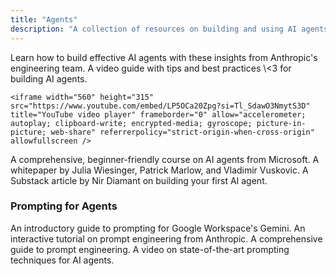 ```yaml
---
title: "Agents"
description: "A collection of resources on building and using AI agents."
---
```


<CardGroup cols={1}>
  <Card title="Building effective agents" href="https://www.anthropic.com/engineering/building-effective-agents">
    Learn how to build effective AI agents with these insights from Anthropic's engineering team.
  </Card>
  <Card title="Tips for building AI agents" href="https://youtu.be/LP5OCa20Zpg">
    A video guide with tips and best practices \<3 for building AI agents.

    <iframe width="560" height="315" src="https://www.youtube.com/embed/LP5OCa20Zpg?si=Tl_SdawO3NmytS3D" title="YouTube video player" frameborder="0" allow="accelerometer; autoplay; clipboard-write; encrypted-media; gyroscope; picture-in-picture; web-share" referrerpolicy="strict-origin-when-cross-origin" allowfullscreen />
  </Card>
  <Card title="AI Agents for Beginners - a Microsoft Course" href="https://github.com/microsoft/ai-agents-for-beginners">
    A comprehensive, beginner-friendly course on AI agents from Microsoft.
  </Card>
  <Card title="Agents" href="https://ppc.land/content/files/2025/01/Newwhitepaper_Agents2.pdf">
    A whitepaper by Julia Wiesinger, Patrick Marlow, and Vladimir Vuskovic.
  </Card>
  <Card title="Learn to Build Your First AI Agent" href="https://diamantai.substack.com/p/your-first-ai-agent-simpler-than">
    A Substack article by Nir Diamant on building your first AI agent.
  </Card>
</CardGroup>

### Prompting for Agents

<CardGroup cols={1}>
  <Card title="Google's Prompting guide 101" href="https://services.google.com/fh/files/misc/gemini-for-google-workspace-prompting-guide-101.pdf">
    An introductory guide to prompting for Google Workspace's Gemini.
  </Card>
  <Card title="Anthropic's Prompt Engineering Interactive Tutorial" href="https://github.com/anthropics/prompt-eng-interactive-tutorial?trk=public_post_comment-text">
    An interactive tutorial on prompt engineering from Anthropic.
  </Card>
  <Card title="Prompt Engineering Guide" href="https://www.promptingguide.ai/">
    A comprehensive guide to prompt engineering.
  </Card>
  <Card title="State-Of-The-Art Prompting For AI Agents" href="https://www.youtube.com/watch?v=DL82mGde6wo&t=1117s">
    A video on state-of-the-art prompting techniques for AI agents.
  </Card>
</CardGroup>